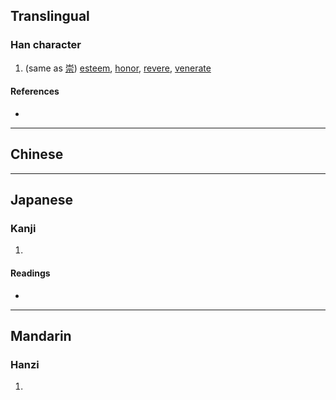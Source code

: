 {{also|崇}}
{{character info/new}}
==Translingual==

===Han character===
{{Han char|rn=46|rad=山|as=08|sn=11|four=|canj=JMMU,XJMMU|ids=⿱宗山}}

# (same as [[崇]]) [[esteem]], [[honor]], [[revere]], [[venerate]]

====References====
* {{Han ref|kx=0313.020|dkj=08153|dj=0614.010|hdz=10782.130|uh=5D08|ud=23816}}

----

==Chinese==
{{zh-see|崇|v}}

----

==Japanese==

===Kanji===
{{ja-kanji|grade=|rs=山08}}

# {{defn|lang=ja|sort=山08}}

====Readings====
* {{ja-readings|on=[[しゅう]] (shū)|kun=}}

----

==Mandarin==

===Hanzi===
{{cmn-hanzi|pin=[[chóng]] ([[chong2]])|wg=ch'ung<sup>2</sup>}}

# {{defn|lang=cmn|sort=山08}}